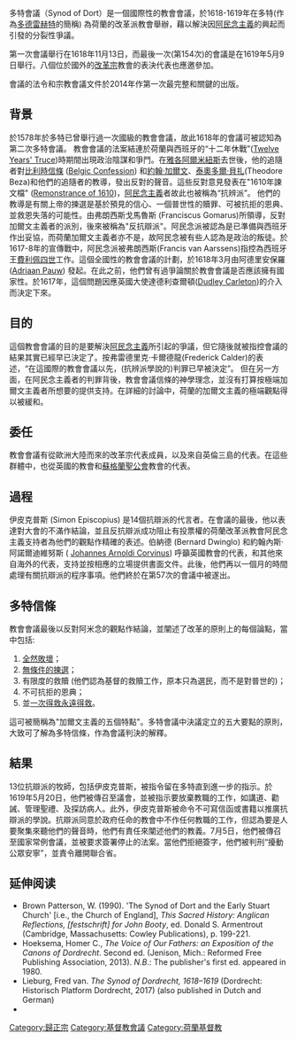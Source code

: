 {{unreferenced|time=2015-05-13T01:30:09+00:00}}
多特會議（Synod of Dort）是一個國際性的教會會議，於1618-1619年在多特(作為[[多德雷赫特|多德雷赫特]]的簡稱) 為荷蘭的改革派教會舉辦，藉以解決因[[阿民念主義|阿民念主義]]的興起而引發的分裂性爭議。

第一次會議舉行在1618年11月13日，而最後一次(第154次)的會議是在1619年5月9日舉行。八個位於國外的[[改革宗|改革宗]]教會的表決代表也應邀參加。

會議的法令和宗教會議文件於2014年作第一次最完整和關鍵的出版。

==背景==
於1578年於多特已曾舉行過一次國級的教會會議，故此1618年的會議可被認知為第二次多特會議。
教會會議的法案結連於荷蘭與西班牙的“十二年休戰”([[Twelve_Years'_Truce|Twelve Years' Truce]])時期間出現政治陰謀和爭鬥。在[[雅各阿爾米紐斯|雅各阿爾米紐斯]]去世後，他的追隨者對[[比利時信條|比利時信條]] ([[Belgic_Confession|Belgic Confession]]) 和[[約翰·加爾文|約翰·加爾文]]、[[泰奧多爾·貝扎|泰奧多爾·貝扎]](Theodore Beza)和他們的追隨者的教導，發出反對的聲音。這些反對意見發表在"1610年諫文檔" ([[Remonstrance_of_1610|Remonstrance of 1610]])，[[阿民念主義|阿民念主義]]者故此也被稱為“抗辨派”。 他們的教導是有關上帝的揀選是基於預見的信心、一個普世性的贖罪、可被抗拒的恩典、並救恩失落的可能性。由弗朗西斯戈馬魯斯 (Franciscus Gomarus)所領導，反對加爾文主義者的派別，後來被稱為"反抗辯派"。阿民念派被認為是已準備與西班牙作出妥協，而荷蘭加爾文主義者亦不是，故阿民念被有些人認為是政治的叛徒。於1617-8年的宣傳戰中，阿民念派被弗朗西斯(Francis van Aarssens)指控為西班牙王[[費利佩四世|費利佩四世]]工作。這個全國性的教會會議的計劃，於1618年3月由阿德里安保羅  ([[Adriaan_Pauw|Adriaan Pauw]]) 發起。在此之前，他們曾有過爭論關於教會會議是否應該擁有國家性。於1617年，這個問題因應英國大使達德利查爾頓([[Dudley_Carleton|Dudley Carleton]])的介入而決定下來。

==目的==
這個教會會議的目的是要解決[[阿民念主義|阿民念主義]]所引起的爭議，但它隨後就被指控會議的結果其實已經早已決定了。按弗雷德里克·卡爾德龍(Frederick Calder)的表述，“在這國際的教會會議以先，(抗辨派學說的)判罪已早被決定”。 但在另一方面，在阿民念主義者的判罪背後，教會會議信條的神學理念，並沒有打算按極端加爾文主義者所想要的提供支持。在詳細的討論中，荷蘭的加爾文主義的極端觀點得以被緩和。

==委任==
教會會議有從歐洲大陸而來的改革宗代表成員，以及來自英倫三島的代表。在這些群體中，也從英國的教會和[[蘇格蘭聖公會|蘇格蘭聖公會]]教會的代表。

==過程==
伊皮克普斯 (Simon Episcopius) 是14個抗辯派的代言者。在會議的最後，他以表達對大會的不滿作結論，並且反抗辯派成功阻止有投票權的荷蘭改革派教會阿民念主義支持者為他們的觀點作精確的表述。伯納德 (Bernard Dwinglo) 和約翰內斯·阿諾爾迪維努斯 ( [[Johannes_Arnoldi_Corvinus|Johannes Arnoldi Corvinus]]) 呼籲英國教會的代表，和其他來自海外的代表，支持並按相應的立場提供書面文件。此後，他們再以一個月的時間處理有關抗辯派的程序事項。他們終於在第57次的會議中被遂出。

==多特信條==
教會會議最後以反對阿米念的觀點作結論，並闡述了改革的原則上的每個論點，當中包括: 

# [[全然敗壞|全然敗壞]]；
# [[無條件的揀選|無條件的揀選]]；
# 有限度的救贖 (他們認為基督的救贖工作，原本只為選民，而不是對普世的)；
# 不可抗拒的恩典；
# 並[[一次得救永遠得救|一次得救永遠得救]]。

這可被簡稱為"加爾文主義的五個特點"。多特會議中決議定立的五大要點的原則，大致可了解為多特信條，作為會議判決的解釋。

==結果==
13位抗辯派的牧師，包括伊皮克普斯，被指令留在多特直到進一步的指示。於1619年5月20日，他們被傳召至議會，並被指示要放棄教職的工作，如講道、勸誡、管理聖禮、及探訪病人。此外，伊皮克普斯被命令不可寫信函或書籍以推廣抗辯派的學說。抗辯派同意於政府任命的教會中不作任何教職的工作，但認為要是人要聚集來聽他們的聲音時，他們有責任來闡述他們的教義。7月5日，他們被傳召至國家常例會議，並被要求簽署停止的法案。當他們拒絕簽字，他們被判刑“擾動公眾安寧”，並責令離開聯合省。

==延伸阅读==
{{refbegin}}
* Brown Patterson, W. (1990). 'The Synod of Dort and the Early Stuart Church' [i.e., the Church of England], ''This Sacred History: Anglican Reflections, [festschrift] for John Booty'', ed. Donald S. Armentrout (Cambridge, Massachusetts: Cowley Publications), p. 199-221. {{ISBN|1-56101-003-0}}
* Hoeksema, Homer C., ''The Voice of Our Fathers: an Exposition of the Canons of Dordrecht''. Second ed. (Jenison, Mich.: Reformed Free Publishing Association, 2013). ''N.B''.: The publisher's first ed. appeared in 1980. {{ISBN|978-1-936054-26-8}}
* Lieburg, Fred van. ''The Synod of Dordrecht, 1618–1619'' (Dordrecht: Historisch Platform Dordrecht, 2017) (also published in Dutch and German)
*{{cite EB1911|wstitle=Dort, Synod of|volume=8|first=William Walker |last=Rockwell}}
{{refend}}

[[Category:歸正宗|Category:歸正宗]]
[[Category:基督教會議|Category:基督教會議]]
[[Category:荷蘭基督教|Category:荷蘭基督教]]